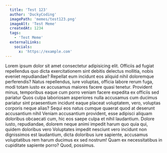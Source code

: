 ```yaml
---
  title: 'Test 123'
  author: 'DuckyCoding'
  imagePath: 'memes/test123.png'
  imageAlt: 'Test Meme'
  createdAt: 1234
  tags: 
    - 'Test Meme'
  externalLinks:
    socials:
      x: 'https://example.com'
---
```


Lorem ipsum dolor sit amet consectetur adipisicing elit. Officiis ad fugiat repellendus quo dicta exercitationem sint debitis delectus mollitia, nobis eveniet repudiandae? Repellat eum incidunt eos aliquid nihil doloremque perferendis?
Natus repellendus, iure voluptas, officia labore rerum fuga, modi totam iusto ex accusamus maiores facere quasi tenetur. Provident minus, temporibus eaque cum porro veniam facere expedita ex officiis sed pariatur
Quos culpa laboriosam asperiores nulla accusamus cum ducimus pariatur sint praesentium incidunt eaque placeat voluptatem, vero, voluptas corporis neque alias? Sequi eos natus cumque quaerat quod at deserunt accusantium nihil
Veniam accusantium provident, esse adipisci aliquam doloribus obcaecati cum, hic eos saepe culpa et nihil laudantium. Dolore iusto, repudiandae, dolorem neque animi impedit harum quo quia qui, quidem doloribus vero
Voluptates impedit nesciunt vero incidunt non dignissimos est laudantium, dicta doloribus iure sapiente, accusamus voluptatibus rem harum ducimus ex sed nostrum! Quam ex necessitatibus in cupiditate sapiente porro? Quod, possimus.